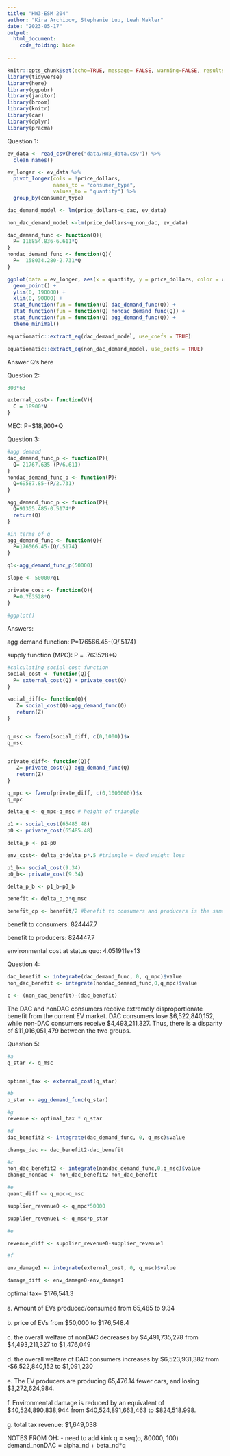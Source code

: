 ```yaml
---
title: "HW3-ESM 204"
author: "Kira Archipov, Stephanie Luu, Leah Makler"
date: "2023-05-17"
output: 
  html_document:
    code_folding: hide
  
---
```


```r
knitr::opts_chunk$set(echo=TRUE, message= FALSE, warning=FALSE, results=FALSE)
library(tidyverse)
library(here)
library(ggpubr)
library(janitor)
library(broom)
library(knitr)
library(car)
library(dplyr)
library(pracma)
```

Question 1: 
```r
ev_data <- read_csv(here("data/HW3_data.csv")) %>% 
  clean_names()

ev_longer <- ev_data %>% 
  pivot_longer(cols = !price_dollars, 
               names_to = "consumer_type",
               values_to = "quantity") %>% 
  group_by(consumer_type)

dac_demand_model <- lm(price_dollars~q_dac, ev_data)

non_dac_demand_model <-lm(price_dollars~q_non_dac, ev_data)

dac_demand_func <- function(Q){
  P= 116854.836-6.611*Q
}
nondac_demand_func <- function(Q){
  P=  158034.280-2.731*Q
}

ggplot(data = ev_longer, aes(x = quantity, y = price_dollars, color = consumer_type)) + 
  geom_point() + 
  ylim(0, 190000) +
  xlim(0, 90000) +
  stat_function(fun = function(Q) dac_demand_func(Q)) +
  stat_function(fun = function(Q) nondac_demand_func(Q)) + 
  stat_function(fun = function(Q) agg_demand_func(Q)) +
  theme_minimal() 

```

```r
equatiomatic::extract_eq(dac_demand_model, use_coefs = TRUE)

equatiomatic::extract_eq(non_dac_demand_model, use_coefs = TRUE)
```

Answer Q's here

Question 2:
```r
300*63

external_cost<- function(V){
  C = 18900*V
}


```
MEC: P=$18,900*Q
 
 Question 3:
 
```r
#agg demand
dac_demand_func_p <- function(P){
  Q= 21767.635-(P/6.611)
}
nondac_demand_func_p <- function(P){
  Q=69587.85-(P/2.731)
}

agg_demand_func_p <- function(P){
  Q=91355.485-0.5174*P
  return(Q)
}

#in terms of q
agg_demand_func <- function(Q){
  P=176566.45-(Q/.5174)
}

q1<-agg_demand_func_p(50000)

slope <- 50000/q1

private_cost <- function(Q){
  P=0.763528*Q
}

#ggplot()
```
 Answers:
 
 agg demand function:  P=176566.45-(Q/.5174)
 
 supply function (MPC): P = .763528*Q
 
```r
#calculating social cost function
social_cost <- function(Q){
  P= external_cost(Q) + private_cost(Q)
}

social_diff<- function(Q){
   Z= social_cost(Q)-agg_demand_func(Q)
   return(Z)
}


q_msc <- fzero(social_diff, c(0,1000))$x
q_msc


private_diff<- function(Q){
   Z= private_cost(Q)-agg_demand_func(Q)
   return(Z)
}

q_mpc <- fzero(private_diff, c(0,1000000))$x
q_mpc

delta_q <- q_mpc-q_msc # height of triangle

p1 <- social_cost(65485.48)
p0 <- private_cost(65485.48)

delta_p <- p1-p0

env_cost<- delta_q*delta_p*.5 #triangle = dead weight loss

p1_b<- social_cost(9.34)
p0_b<- private_cost(9.34)

delta_p_b <- p1_b-p0_b

benefit <- delta_p_b*q_msc

benefit_cp <- benefit/2 #benefit to consumers and producers is the same
```
 
 benefit to consumers: 824447.7
 
 benefit to producers: 824447.7
 
 environmental cost at status quo: 4.051911e+13
 
 
Question 4: 
```r
dac_benefit <- integrate(dac_demand_func, 0, q_mpc)$value
non_dac_benefit <- integrate(nondac_demand_func,0,q_mpc)$value

c <- (non_dac_benefit)-(dac_benefit)
```

The DAC and nonDAC consumers receive extremely disproportionate benefit from the current EV market. DAC consumers lose \$6,522,840,152, while non-DAC consumers receive \$4,493,211,327. Thus, there is a disparity of \$11,016,051,479 between the two groups. 

Question 5: 
```r
#a
q_star <- q_msc


optimal_tax <- external_cost(q_star)

#b
p_star <- agg_demand_func(q_star)

#g
revenue <- optimal_tax * q_star

#d
dac_benefit2 <- integrate(dac_demand_func, 0, q_msc)$value

change_dac <- dac_benefit2-dac_benefit

#c
non_dac_benefit2 <- integrate(nondac_demand_func,0,q_msc)$value
change_nondac <- non_dac_benefit2-non_dac_benefit

#e 
quant_diff <- q_mpc-q_msc

supplier_revenue0 <- q_mpc*50000

supplier_revenue1 <- q_msc*p_star

#e

revenue_diff <- supplier_revenue0-supplier_revenue1

#f

env_damage1 <- integrate(external_cost, 0, q_msc)$value

damage_diff <- env_damage0-env_damage1

```
optimal tax= $176,541.3 <br><br>
a. Amount of EVs produced/consumed from 65,485 to 9.34 <br><br>
b. price of EVs from \$50,000 to \$176,548.4 <br><br>
c. the overall welfare of nonDAC decreases by \$4,491,735,278 from \$4,493,211,327 to \$1,476,049 <br><br>
d. the overall welfare of DAC consumers increases by \$6,523,931,382 from -\$6,522,840,152 to \$1,091,230 <br><br>
e. The EV producers are producing 65,476.14 fewer cars, and losing $3,272,624,984.  <br><br>
f. Environmental damage is reduced by an equivalent of \$40,524,890,838,944 from \$40,524,891,663,463 to \$824,518.998. <br><br>
g. total tax revenue: $1,649,038






NOTES FROM OH: 
- need to add kink 
q = seq(o, 80000, 100)
demand_nonDAC = alpha_nd + beta_nd*q





